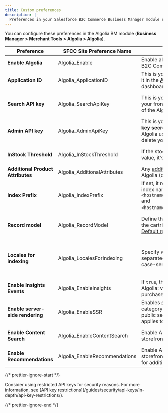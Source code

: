 ```yaml
---
title: Custom preferences
description: |-
  Preferences in your Salesforce B2C Commerce Business Manager module related to Algolia.
---
```


You can configure these preferences in the Algolia BM module (**Business Manager > Merchant Tools > Algolia > Algolia**).

| Preference                        | SFCC Site Preference Name      | Description                                                                                                                                                                                                               | Required?                                                                                  |
| --------------------------------- | ------------------------------ | ------------------------------------------------------------------------------------------------------------------------------------------------------------------------------------------------------------------------- | ------------------------------------------------------------------------------------------ |
| **Enable Algolia**                | Algolia\_Enable                | Enable all Algolia features on your Salesforce B2C Commerce storefront.                                                                                                                                                   | Yes                                                                                        |
| **Application ID**                | Algolia\_ApplicationID         | This is your unique Algolia app identifier. Find it in the [**API Keys** tab](https://dashboard.algolia.com/account/api-keys/) of the Algolia dashboard.                                                                  | Yes                                                                                        |
| **Search API key**                | Algolia\_SearchApiKey          | This is your Algolia public API key to use in your frontend code. Find it in the [**API Keys** tab](https://dashboard.algolia.com/account/api-keys/) of the Algolia dashboard.                                            | Yes (optional for [headless](/integration/salesforce-commerce-cloud-b2c/guides/headless/)) |
| **Admin API key**                 | Algolia\_AdminApiKey           | This is your Algolia admin API key. **Keep this key secret, and only use it in the backend**. Algolia uses this key to create, update, and delete your records and indices.                                               | Required                                                                                   |
| **InStock Threshold**             | Algolia\_InStockThreshold      | If the stock of a product is lower than this value, it's considered to be out of stock.                                                                                                                                   | No (default: 0)                                                                            |
| **Additional Product Attributes** | Algolia\_AdditionalAttributes  | Any [additional product attributes](/integration/salesforce-commerce-cloud-b2c/indexing/product-indexing/indexing-attributes/#configurable-attributes) to send to Algolia (comma-separated list).                         | No                                                                                         |
| **Index Prefix**                  | Algolia\_IndexPrefix           | If set, it replaces the first two segments of the index name. The default index names are: `<hostname>__<siteID>__producs__<locale>` and `<hostname>__<siteID>__categories__<locale>`.                                    | No                                                                                         |
| **Record model**                  | Algolia\_RecordModel           | Define the shape of the records generated by the cartridge. For more information, see [Default records](/integration/salesforce-commerce-cloud-b2c/indexing/product-indexing/indexing-attributes/#default-records).       | No (default: Variation Product)                                                            |
| **Locales for indexing**          | Algolia\_LocalesForIndexing    | Specify which locales to index in a comma-separated list, for all job types. Locales are case-sensitive.                                                                                                                  | No (default: all locales assigned to your site)                                            |
| **Enable Insights Events**        | Algolia\_EnableInsights        | If `true`, the Storefront sends Insights events to Algolia: views, clicks, addToCart, and purchase                                                                                                                        | No (default: false)                                                                        |
| **Enable server-side rendering**  | Algolia\_EnableSSR             | Enables [server-side rendering](/integration/salesforce-commerce-cloud-b2c/guides/ssr-caching/) of the category landing pages and search results for public search engines. Improves SEO. Only applies to SFRA cartridges | No (default: false)                                                                        |
| **Enable Content Search**         | Algolia\_EnableContentSearch   | Enable Algolia Content Search on the SFRA storefront cartridge.                                                                                                                                                           | No (default: false)                                                                        |
| **Enable Recommendations**        | Algolia\_EnableRecommendations | Enable Algolia Recommend on the SFRA storefront cartridge. See the [documentation](/guides/algolia-recommend/overview/) for additional setup steps.                                                                       | No (default: false)                                                                        |

{/* prettier-ignore-start */}

<Note>
  Consider using restricted API keys for security reasons.
  For more information, see [API key restrictions](/guides/security/api-keys/in-depth/api-key-restrictions/).
</Note>

{/* prettier-ignore-end */}
